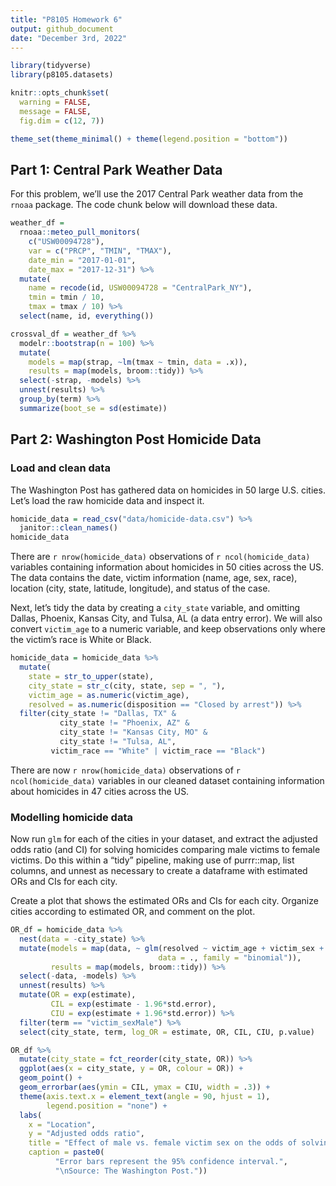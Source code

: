 ```yaml
---
title: "P8105 Homework 6"
output: github_document
date: "December 3rd, 2022"
---
```


```r
library(tidyverse)
library(p8105.datasets)

knitr::opts_chunk$set(
  warning = FALSE, 
  message = FALSE,
  fig.dim = c(12, 7))

theme_set(theme_minimal() + theme(legend.position = "bottom"))
```

## Part 1: Central Park Weather Data

For this problem, we’ll use the 2017 Central Park weather data from the `rnoaa` package. The code chunk below will download these data.

```r
weather_df = 
  rnoaa::meteo_pull_monitors(
    c("USW00094728"),
    var = c("PRCP", "TMIN", "TMAX"), 
    date_min = "2017-01-01",
    date_max = "2017-12-31") %>%
  mutate(
    name = recode(id, USW00094728 = "CentralPark_NY"),
    tmin = tmin / 10,
    tmax = tmax / 10) %>%
  select(name, id, everything())
```

```r
crossval_df = weather_df %>% 
  modelr::bootstrap(n = 100) %>% 
  mutate(
    models = map(strap, ~lm(tmax ~ tmin, data = .x)),
    results = map(models, broom::tidy)) %>% 
  select(-strap, -models) %>% 
  unnest(results) %>% 
  group_by(term) %>% 
  summarize(boot_se = sd(estimate))
```

## Part 2: Washington Post Homicide Data

### Load and clean data

The Washington Post has gathered data on homicides in 50 large U.S. cities. Let's load the raw homicide data and inspect it.

```r
homicide_data = read_csv("data/homicide-data.csv") %>% 
  janitor::clean_names()
homicide_data
```

There are `r nrow(homicide_data)` observations of `r ncol(homicide_data)` variables containing information about homicides in 50 cities across the US. The data contains the date, victim information (name, age, sex, race), location (city, state, latitude, longitude), and status of the case.

Next, let's tidy the data by creating a `city_state` variable, and omitting Dallas, Phoenix, Kansas City, and Tulsa, AL (a data entry error). We will also convert `victim_age` to a numeric variable, and keep observations only where the victim's race is White or Black.

```r
homicide_data = homicide_data %>% 
  mutate(
    state = str_to_upper(state),
    city_state = str_c(city, state, sep = ", "), 
    victim_age = as.numeric(victim_age),
    resolved = as.numeric(disposition == "Closed by arrest")) %>% 
  filter(city_state != "Dallas, TX" & 
           city_state != "Phoenix, AZ" & 
           city_state != "Kansas City, MO" & 
           city_state != "Tulsa, AL", 
         victim_race == "White" | victim_race == "Black")
```

There are now `r nrow(homicide_data)` observations of `r ncol(homicide_data)` variables in our cleaned dataset containing information about homicides in 47 cities across the US.

### Modelling homicide data

Now run `glm` for each of the cities in your dataset, and extract the adjusted odds ratio (and CI) for solving homicides comparing male victims to female victims. Do this within a “tidy” pipeline, making use of purrr::map, list columns, and unnest as necessary to create a dataframe with estimated ORs and CIs for each city.

Create a plot that shows the estimated ORs and CIs for each city. Organize cities according to estimated OR, and comment on the plot.

```r
OR_df = homicide_data %>% 
  nest(data = -city_state) %>% 
  mutate(models = map(data, ~ glm(resolved ~ victim_age + victim_sex + victim_race, 
                                 data = ., family = "binomial")), 
         results = map(models, broom::tidy)) %>% 
  select(-data, -models) %>% 
  unnest(results) %>% 
  mutate(OR = exp(estimate),
         CIL = exp(estimate - 1.96*std.error),
         CIU = exp(estimate + 1.96*std.error)) %>% 
  filter(term == "victim_sexMale") %>% 
  select(city_state, term, log_OR = estimate, OR, CIL, CIU, p.value) 
```

```r
OR_df %>% 
  mutate(city_state = fct_reorder(city_state, OR)) %>% 
  ggplot(aes(x = city_state, y = OR, colour = OR)) + 
  geom_point() + 
  geom_errorbar(aes(ymin = CIL, ymax = CIU, width = .3)) + 
  theme(axis.text.x = element_text(angle = 90, hjust = 1), 
        legend.position = "none") + 
  labs(
    x = "Location",
    y = "Adjusted odds ratio",
    title = "Effect of male vs. female victim sex on the odds of solving homicides across major U.S. cities, 2007-2017",
    caption = paste0(
          "Error bars represent the 95% confidence interval.",
          "\nSource: The Washington Post."))
```


